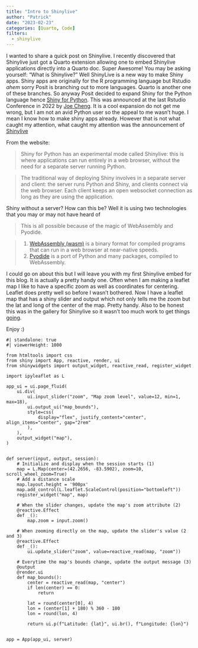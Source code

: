 ```yaml
---
title: "Intro to Shinylive"
author: "Patrick"
date: "2023-02-23"   
categories: [Quarto, Code]
filters:
  - shinylive
---
```


I wanted to share a quick post on Shinylive. I recently discovered that Shinylive just got a Quarto extension allowing one to embed Shinylive applications directly into a Quarto doc. Super Awesome! You may be asking yourself: "What is Shinylive?" Well ShinyLive is a new way to make Shiny apps. Shiny apps are originally for the R programming language but Rstudio *ahem* sorry Posit is branching out to more languages. Quarto is another one of these branches. So anyway Posit decided to expand Shiny for the Python language hence [Shiny for Python](https://shiny.rstudio.com/py/). This was announced at the last Rstudio Conference in 2022 by [Joe Cheng](https://www.youtube.com/watch?v=HpqLXB_TnpI). It is a cool expansion do not get me wrong, but I am not an avid Python user so the appeal to me wasn't huge. I mean I know how to make shiny apps already.  However that is not what caught my attention, what caught my attention was the announcement of [Shinylive](https://shiny.rstudio.com/py/docs/shinylive.html)

From the website: 

>Shiny for Python has an experimental mode called Shinylive: this is where applications can run entirely in a web browser, without the need for a separate server running Python.

>The traditional way of deploying Shiny involves in a separate server and client: the server runs Python and Shiny, and clients connect via the web browser. Each client keeps an open websocket connection as long as they are using the application.

Shiny without a server? How can this be? Well it is using two technologies that you may or may not have heard of

> This is all possible because of the magic of WebAssembly and Pyodide.

> 1. [WebAssembly (wasm)](https://webassembly.org/) is a binary format for compiled programs that can run in a web browser at near-native speeds.
> 2. [Pyodide](https://pyodide.org/) is a port of Python and many packages, compiled to WebAssembly.

I could go on about this but I will leave you with my first Shinylive embed for this blog. It is actually a pretty handy one. Often when I am making a leaflet map I like to have a specific zoom as well as coordinates for centering. Leaflet does pretty well so before I wasn't bothered. Now I have a leaflet map that has a shiny slider and output which not only tells me the zoom but the lat and long of the center of the map. Pretty handy. Also to be honest this was in the gallery for Shinylive so it wasn't too much work to get things [going](https://quarto.org/docs/blog/posts/2022-10-25-shinylive-extension/).


Enjoy :)

:::{.column-screen-inset}

```shinylive-python
#| standalone: true
#| viewerHeight: 1000

from htmltools import css
from shiny import App, reactive, render, ui
from shinywidgets import output_widget, reactive_read, register_widget

import ipyleaflet as L

app_ui = ui.page_fluid(
    ui.div(
        ui.input_slider("zoom", "Map zoom level", value=12, min=1, max=18),
        ui.output_ui("map_bounds"),
        style=css(
            display="flex", justify_content="center", align_items="center", gap="2rem"
        ),
    ),
    output_widget("map"),
)


def server(input, output, session):
    # Initialize and display when the session starts (1)
    map = L.Map(center=(42.2656, -83.5902), zoom=10, scroll_wheel_zoom=True)
    # Add a distance scale
    map.layout.height = '900px'
    map.add_control(L.leaflet.ScaleControl(position="bottomleft"))
    register_widget("map", map)

    # When the slider changes, update the map's zoom attribute (2)
    @reactive.Effect
    def _():
        map.zoom = input.zoom()

    # When zooming directly on the map, update the slider's value (2 and 3)
    @reactive.Effect
    def _():
        ui.update_slider("zoom", value=reactive_read(map, "zoom"))

    # Everytime the map's bounds change, update the output message (3)
    @output
    @render.ui
    def map_bounds():
        center = reactive_read(map, "center")
        if len(center) == 0:
            return

        lat = round(center[0], 4)
        lon = (center[1] + 180) % 360 - 180
        lon = round(lon, 4)

        return ui.p(f"Latitude: {lat}", ui.br(), f"Longitude: {lon}")


app = App(app_ui, server)


```

:::
